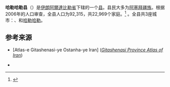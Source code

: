 {{Infobox settlement
|name          = 哈勒哈勒县
|other_name             =Khalkhal County
|native_name            = {{lang|fa|شهرستان خلخال}}
|settlement_type        = [[县_(伊朗)|县 (伊朗)]]
|image_skyline          = 
|imagesize              = 
|image_caption          = 
|image_map              = 
|map_caption            = 
|pushpin_map            = 
|pushpin_label_position = right
|pushpin_map_caption    =
|coordinates_display    = inline,title
|coordinates_type       = type:adm2nd_region:IR-03 
|subdivision_type       = [[世界政區索引|世界政區索引]]
|subdivision_name       = {{flag|Iran}}
|subdivision_type1      = [[伊朗省份|伊朗省份]]
|subdivision_name1      = [[阿爾達比勒省|阿爾達比勒省]]
|seat_type              = [[首都|首都]]
|seat                   = [[哈勒哈勒|哈勒哈勒]]
|parts_type             = [[区_(伊朗)|区 (伊朗)]] (Districts)
|parts_style            = para
|parts                  = 
|p1                     = {{tsl|en|Central District (Khalkhal County)||Central District}}
|p2                     = {{tsl|en|Khvor Rostam District||Khvor Rostam District}}
|p3                     = {{tsl|en|Shahrud District||Shahrud District}}
|leader_title           = 
|leader_name            =
|established_title      = 
|established_date       = 
|area_total_km2         = 
|population_as_of       = 2006年
|population_footnotes   =
|population_total       = 92,315
|population_density_km2 =
|latd=37|latm=37|lats=|latNS=N
|longd=48|longm=32|longs=|longEW=E
|timezone=[[伊朗標準時間|伊朗標準時間]]
|utc_offset=+3:30
|timezone_DST=[[伊朗標準時間|伊朗標準時間]]
|utc_offset_DST=+4:30
|elevation_footnotes    =  
|elevation_m            = 
|website                = 
|footnotes              = {{GEOnet2|32FA8806DC753774E0440003BA962ED3}}
}}
'''哈勒哈勒县'''（{{lang-fa|شهرستان خلخال}}）是[[伊朗|伊朗]][[阿爾達比勒省|阿爾達比勒省]]下辖的一个[[县_(伊朗)|县]]。县民大多为[[阿塞拜疆族|阿塞拜疆族]]。根据2006年的人口审查，全县人口为92,315，共22,969个家庭。<ref>{{IranCensus2006|24}}</ref> 。全县共3座城市：{{tsl|en|Hashatjin||Hashatjin}}、{{tsl|en|Kolowr||Kolowr}}和[[哈勒哈勒|哈勒哈勒]]。

==参考来源==
{{reflist}}
* {{lang|fa|''اطلس گیتاشناسی استان‌های ایران''}} [Atlas-e Gitashenasi-ye Ostanha-ye Iran] (''[https://web.archive.org/web/20070522192425/http://www.gitashenasi.com/En/Product/Index.cfm?I=9 Gitashenasi Province Atlas of Iran]'')
*{{GEOnet2|32FA8806DC753774E0440003BA962ED3}}

{{Ardabil Province}}
{{Khalkhal County}}

{{tsl|en|Category:Khalkhal County|| }}

{{tsl|en|Category:Counties of Ardabil Province||Category:Counties of Ardabil Province}}

{{Khalkhal-geo-stub}}